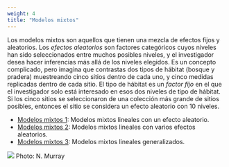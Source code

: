 ```yaml
---
weight: 4
title: "Modelos mixtos"
---
```


Los modelos mixtos son aquellos que tienen una mezcla de efectos fijos y aleatorios. Los *efectos aleatorios* son factores categóricos cuyos niveles han sido seleccionados entre muchos posibles niveles, y el investigador desea hacer inferencias más allá de los niveles elegidos. Es un concepto complicado, pero imagina que contrastas dos tipos de hábitat (bosque y pradera) muestreando cinco sitios dentro de cada uno, y cinco medidas replicadas dentro de cada sitio. El tipo de hábitat es un *factor fijo* en el que el investigador solo está interesado en esos dos niveles de tipo de hábitat. Si los cinco sitios se seleccionaron de una colección más grande de sitios posibles, entonces el sitio se considera un efecto aleatorio con 10 niveles.

* [Modelos mixtos 1](mixed-model-1): Modelos mixtos lineales con un efecto aleatorio.
* [Modelos mixtos 2](mixed-model-2): Modelos mixtos lineales con varios efectos aleatorios.
* [Modelos mixtos 3](mixed-model-3): Modelos mixtos lineales generalizados.


![](Mixed_models_intro_image.jpg)
Photo: N. Murray
